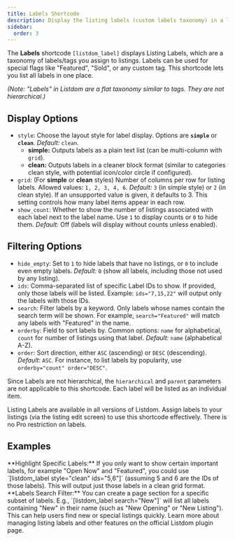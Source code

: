 ```yaml
---
title: Labels Shortcode
description: Display the listing labels (custom labels taxonomy) in a list or grid format, allowing users to see all labels used for listings.
sidebar:
  order: 3
---
```



The **Labels** shortcode `[listdom_label]` displays Listing Labels, which are a taxonomy of labels/tags you assign to listings. Labels can be used for special flags like "Featured", "Sold", or any custom tag. This shortcode lets you list all labels in one place.

*(Note: "Labels" in Listdom are a flat taxonomy similar to tags. They are not hierarchical.)*

## Display Options

- `style`: Choose the layout style for label display. Options are **`simple`** or **`clean`**. *Default:* `clean`.  
  - **simple:** Outputs labels as a plain text list (can be multi-column with `grid`).  
  - **clean:** Outputs labels in a cleaner block format (similar to categories clean style, with potential icon/color circle if configured).
- `grid`: (For **simple** or **clean** styles) Number of columns per row for listing labels. Allowed values: `1, 2, 3, 4, 6`. *Default:* `3` (in simple style) or `2` (in clean style). If an unsupported value is given, it defaults to 3. This setting controls how many label items appear in each row.
- `show_count`: Whether to show the number of listings associated with each label next to the label name. Use `1` to display counts or `0` to hide them. *Default:* Off (labels will display without counts unless enabled).

## Filtering Options

- `hide_empty`: Set to `1` to hide labels that have no listings, or `0` to include even empty labels. *Default:* `0` (show all labels, including those not used by any listing).
- `ids`: Comma-separated list of specific Label IDs to show. If provided, only those labels will be listed. Example: `ids="7,15,22"` will output only the labels with those IDs.
- `search`: Filter labels by a keyword. Only labels whose names contain the search term will be shown. For example, `search="Featured"` will match any labels with "Featured" in the name.
- `orderby`: Field to sort labels by. Common options: `name` for alphabetical, `count` for number of listings using that label. *Default:* `name` (alphabetical A-Z).
- `order`: Sort direction, either `ASC` (ascending) or `DESC` (descending). *Default:* `ASC`. For instance, to list labels by popularity, use `orderby="count" order="DESC"`.

Since Labels are not hierarchical, the `hierarchical` and `parent` parameters are not applicable to this shortcode. Each label will be listed as an individual item.

<Aside type="note">
Listing Labels are available in all versions of Listdom. Assign labels to your listings (via the listing edit screen) to use this shortcode effectively. There is no Pro restriction on labels.
</Aside>

## Examples

<CardGrid>
  <Card>
    **Highlight Specific Labels:**  
    If you only want to show certain important labels, for example "Open Now" and "Featured", you could use `[listdom_label style="clean" ids="5,6"]` (assuming 5 and 6 are the IDs of those labels). This will output just those labels in a clean grid format.
  </Card>
  <Card>
    **Labels Search Filter:**  
    You can create a page section for a specific subset of labels. E.g., `[listdom_label search="New"]` will list all labels containing "New" in their name (such as "New Opening" or "New Listing"). This can help users find new or special listings quickly.
  </Card>
</CardGrid>

<LinkCard href="https://wordpress.org/plugins/listdom/" title="Listdom on WordPress.org">
Learn more about managing listing labels and other features on the official Listdom plugin page.
</LinkCard>
